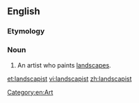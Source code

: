 ==English==

===Etymology===
{{suffix|landscape|ist|lang=en}}

===Noun===
{{en-noun}}

# An artist who paints [[landscape]]s.

[[Category:en:Art]]

[[et:landscapist]]
[[vi:landscapist]]
[[zh:landscapist]]